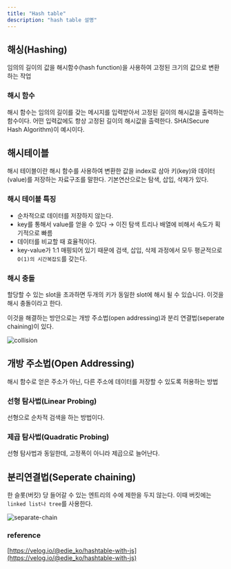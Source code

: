 ```yaml
---
title: "Hash table"
description: "hash table 설명"
---
```


## 해싱(Hashing)

임의의 길이의 값을 해시함수(hash function)을 사용하여 고정된 크기의 값으로 변환하는 작업

### 해시 함수

해시 함수는 임의의 길이를 갖는 메시지를 입력받아서 고정된 길이의 해시값을 출력하는 함수이다. 어떤 입력값에도 항상 고정된 길이의 해시값을 출력한다. SHA(Secure Hash Algorithm)이 예시이다.

## 해시테이블

해시 테이블이란 해시 함수를 사용하여 변환한 값을 index로 삼아 키(key)와 데이터(value)를 저장하는 자료구조를 말한다. 기본연산으로는 탐색, 삽입, 삭제가 있다.

### 해시 테이블 특징

- 순차적으로 데이터를 저장하지 않는다.
- key를 통해서 value를 얻을 수 있다 → 이진 탐색 트리나 배열에 비해서 속도가 획기적으로 빠름
- 데이터를 비교할 때 효율적이다.
- key-value가 1:1 매핑되어 있기 때문에 검색, 삽입, 삭제 과정에서 모두 평균적으로 `O(1)의 시간복잡도`를 갖는다.

### 해시 충돌

할당할 수 있는 slot을 초과하면 두개의 키가 동일한 slot에 해시 될 수 있습니다. 이것을 해시 충돌이라고 한다.

이것을 해결하는 방안으로는 개방 주소법(open addressing)과 분리 연결법(seperate chaining)이 있다.

![collision](./images/collision.png)

## 개방 주소법(Open Addressing)

해시 함수로 얻은 주소가 아닌, 다른 주소에 데이터를 저장할 수 있도록 허용하는 방법

### 선형 탐사법(Linear Probing)

선형으로 순차적 검색을 하는 방법이다.

### 제곱 탐사법(Quadratic Probing)

선형 탐사법과 동일한데, 고정폭이 아니라 제곱으로 늘어난다.

## 분리연결법(Seperate chaining)

한 슬롯(버킷) 당 들어갈 수 있는 엔트리의 수에 제한을 두지 않는다. 이때 버킷에는 `linked list나 tree`를 사용한다.

![separate-chain](./images/separate-chain.png)

### reference

[https://velog.io/@edie_ko/hashtable-with-js](https://velog.io/@edie_ko/hashtable-with-js)
